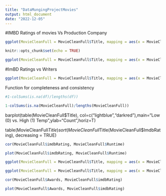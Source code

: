 ```yaml
---
title: "DataMungingProjectMovies"
output: html_document
date: "2022-12-05"
---
```












#IMBD Ratings of movies Vs Production Company

```r
ggplot(MovieCleanFull = MovieCleanFull$Title, mapping = aes(x = MovieCleanFull$imdbRating, y = MovieCleanFull$Production)) + geom_col()
```


```r
knitr::opts_chunk$set(echo = TRUE)
```

```r
ggplot(MovieCleanFull = MovieCleanFull$Title, mapping = aes(x = MovieCleanFull$imdbRating, y = MovieCleanFull$Production, MovieCleanFull$Writer)) + geom_col()
```




#ImBD Ratings vs Writers
```r
ggplot(MovieCleanFull = MovieCleanFull$Title, mapping = aes(x = MovieCleanFull$imdbRating, y = MovieCleanFull$Writer)) + geom_col()
```

Function for completeness and consistency 
```r
#1-colSums(is.na(df)/lengths(df))

1-colSums(is.na(MovieCleanFull)/lengths(MovieCleanFull))
```



barplot(table(MovieCleanFull$Title), col=c("lightblue","darkred"),main="Low (0) vs. High (1) Temp",ylab="Count",horiz=T)

table(MovieCleanFull$Title)
sort(MovieCleanFull$Title(MovieCleanFull$ImdbRating), decreasing = TRUE)



```r
cor(MovieCleanFull$imdbRating, MovieCleanFull$Runtime)
```
```r
plot(MovieCleanFull$imdbRating, MovieCleanFull$Runtime)
```

```r
ggplot(MovieCleanFull = MovieCleanFull$Title, mapping = aes(x = MovieCleanFull$Awards, y = MovieCleanFull$Production)) + geom_col()
```


```r
ggplot(MovieCleanFull = MovieCleanFull$Title, mapping = aes(x = MovieCleanFull$Awards, y = MovieCleanFull$Production)) + geom_col() + geom_bar(stat="identity", color="white") + theme_minimal()
```



```r
cor(MovieCleanFull$Awards, MovieCleanFull$imdbRating)
```
```r
plot(MovieCleanFull$Awards, MovieCleanFull$imdbRating)
```


